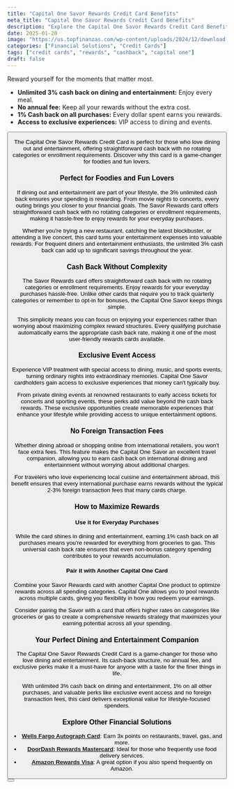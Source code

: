 ```yaml
---
title: "Capital One Savor Rewards Credit Card Benefits"
meta_title: "Capital One Savor Rewards Credit Card Benefits"
description: "Explore the Capital One Savor Rewards Credit Card Benefits, offering unlimited 3% cash back on dining, entertainment, and more."
date: 2025-01-20
image: "https://us.topfinanzas.com/wp-content/uploads/2024/12/download-14-1.webp"
categories: ["Financial Solutions", "Credit Cards"]
tags: ["credit cards", "rewards", "cashback", "capital one"]
draft: false
---
```


Reward yourself for the moments that matter most.

- **Unlimited 3% cash back on dining and entertainment:** Enjoy every meal.
- **No annual fee:** Keep all your rewards without the extra cost.
- **1% Cash back on all purchases:** Every dollar spent earns you rewards.
- **Access to exclusive experiences:** VIP access to dining and events.

<Button label="How it Works" link="/financial-solutions/capital-one-savor-rewards-credit-card-requirements" color="#004977" />

The Capital One Savor Rewards Credit Card is perfect for those who love dining out and entertainment, offering straightforward cash back with no rotating categories or enrollment requirements. Discover why this card is a game-changer for foodies and fun lovers.

### Perfect for Foodies and Fun Lovers

If dining out and entertainment are part of your lifestyle, the 3% unlimited cash back ensures your spending is rewarding. From movie nights to concerts, every outing brings you closer to your financial goals. The Savor Rewards card offers straightforward cash back with no rotating categories or enrollment requirements, making it hassle-free to enjoy rewards for your everyday purchases.

Whether you're trying a new restaurant, catching the latest blockbuster, or attending a live concert, this card turns your entertainment expenses into valuable rewards. For frequent diners and entertainment enthusiasts, the unlimited 3% cash back can add up to significant savings throughout the year.

### Cash Back Without Complexity

The Savor Rewards card offers straightforward cash back with no rotating categories or enrollment requirements. Enjoy rewards for your everyday purchases hassle-free. Unlike other cards that require you to track quarterly categories or remember to opt-in for bonuses, the Capital One Savor keeps things simple.

This simplicity means you can focus on enjoying your experiences rather than worrying about maximizing complex reward structures. Every qualifying purchase automatically earns the appropriate cash back rate, making it one of the most user-friendly rewards cards available.

### Exclusive Event Access

Experience VIP treatment with special access to dining, music, and sports events, turning ordinary nights into extraordinary memories. Capital One Savor cardholders gain access to exclusive experiences that money can't typically buy.

From private dining events at renowned restaurants to early access tickets for concerts and sporting events, these perks add value beyond the cash back rewards. These exclusive opportunities create memorable experiences that enhance your lifestyle while providing access to unique entertainment options.

### No Foreign Transaction Fees

Whether dining abroad or shopping online from international retailers, you won't face extra fees. This feature makes the Capital One Savor an excellent travel companion, allowing you to earn cash back on international dining and entertainment without worrying about additional charges.

For travelers who love experiencing local cuisine and entertainment abroad, this benefit ensures that every international purchase earns rewards without the typical 2-3% foreign transaction fees that many cards charge.

### How to Maximize Rewards

#### Use it for Everyday Purchases

While the card shines in dining and entertainment, earning 1% cash back on all purchases means you're rewarded for everything from groceries to gas. This universal cash back rate ensures that even non-bonus category spending contributes to your rewards accumulation.

#### Pair it with Another Capital One Card

Combine your Savor Rewards card with another Capital One product to optimize rewards across all spending categories. Capital One allows you to pool rewards across multiple cards, giving you flexibility in how you redeem your earnings.

Consider pairing the Savor with a card that offers higher rates on categories like groceries or gas to create a comprehensive rewards strategy that maximizes your earning potential across all your spending.

### Your Perfect Dining and Entertainment Companion

The Capital One Savor Rewards Credit Card is a game-changer for those who love dining and entertainment. Its cash-back structure, no annual fee, and exclusive perks make it a must-have for anyone with a taste for the finer things in life.

With unlimited 3% cash back on dining and entertainment, 1% on all other purchases, and valuable perks like exclusive event access and no foreign transaction fees, this card delivers exceptional value for lifestyle-focused spenders.

### Explore Other Financial Solutions

- [**Wells Fargo Autograph Card**](/financial-solutions/wells-fargo-autograph-card-benefits): Earn 3x points on restaurants, travel, gas, and more.
- [**DoorDash Rewards Mastercard**](/financial-solutions/doordash-rewards-mastercard-benefits): Ideal for those who frequently use food delivery services.
- [**Amazon Rewards Visa**](/financial-solutions/amazon-rewards-visa-credit-card-benefits): A great option if you also spend frequently on Amazon.

<Button label="Check Eligibility Requirements" link="/financial-solutions/capital-one-savor-rewards-credit-card-requirements" color="#004977" />
